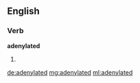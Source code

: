 ==English==

===Verb===
'''adenylated'''

# {{past of|[[adenylate]]}}

[[de:adenylated]]
[[mg:adenylated]]
[[ml:adenylated]]